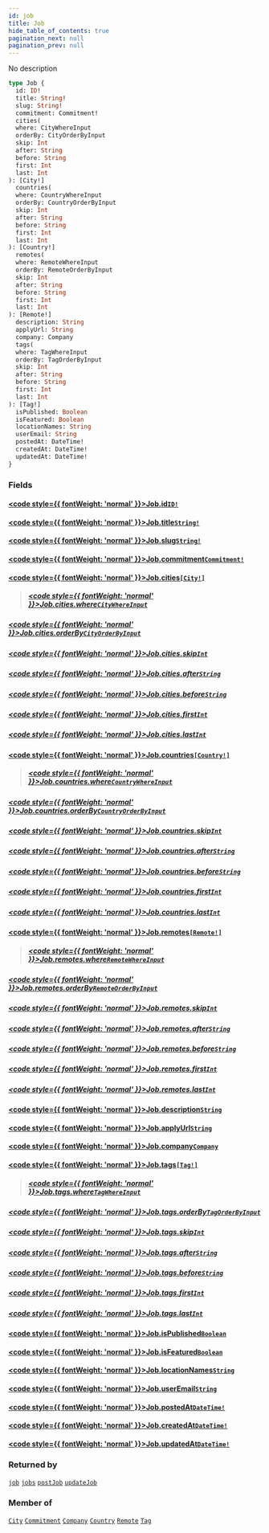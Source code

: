 ```yaml
---
id: job
title: Job
hide_table_of_contents: true
pagination_next: null
pagination_prev: null
---
```








No description

```graphql
type Job {
  id: ID!
  title: String!
  slug: String!
  commitment: Commitment!
  cities(
  where: CityWhereInput
  orderBy: CityOrderByInput
  skip: Int
  after: String
  before: String
  first: Int
  last: Int
): [City!]
  countries(
  where: CountryWhereInput
  orderBy: CountryOrderByInput
  skip: Int
  after: String
  before: String
  first: Int
  last: Int
): [Country!]
  remotes(
  where: RemoteWhereInput
  orderBy: RemoteOrderByInput
  skip: Int
  after: String
  before: String
  first: Int
  last: Int
): [Remote!]
  description: String
  applyUrl: String
  company: Company
  tags(
  where: TagWhereInput
  orderBy: TagOrderByInput
  skip: Int
  after: String
  before: String
  first: Int
  last: Int
): [Tag!]
  isPublished: Boolean
  isFeatured: Boolean
  locationNames: String
  userEmail: String
  postedAt: DateTime!
  createdAt: DateTime!
  updatedAt: DateTime!
}
```


### Fields

#### [<code style={{ fontWeight: 'normal' }}>Job.<b>id</b></code>](#)<Bullet />[`ID!`](/scalars/id) <Badge class="secondary" text="non-null"/> <Badge class="secondary" text="scalar"/>
> 
> 

#### [<code style={{ fontWeight: 'normal' }}>Job.<b>title</b></code>](#)<Bullet />[`String!`](/scalars/string) <Badge class="secondary" text="non-null"/> <Badge class="secondary" text="scalar"/>
> 
> 

#### [<code style={{ fontWeight: 'normal' }}>Job.<b>slug</b></code>](#)<Bullet />[`String!`](/scalars/string) <Badge class="secondary" text="non-null"/> <Badge class="secondary" text="scalar"/>
> 
> 

#### [<code style={{ fontWeight: 'normal' }}>Job.<b>commitment</b></code>](#)<Bullet />[`Commitment!`](/objects/commitment) <Badge class="secondary" text="non-null"/> <Badge class="secondary" text="object"/>
> 
> 

#### [<code style={{ fontWeight: 'normal' }}>Job.<b>cities</b></code>](#)<Bullet />[`[City!]`](/objects/city) <Badge class="secondary" text="list"/> <Badge class="secondary" text="object"/>
> 
> ##### [<code style={{ fontWeight: 'normal' }}>Job.cities.<b>where</b></code>](#)<Bullet />[`CityWhereInput`](/inputs/city-where-input) <Badge class="secondary" text="input"/>
> 
> 

##### [<code style={{ fontWeight: 'normal' }}>Job.cities.<b>orderBy</b></code>](#)<Bullet />[`CityOrderByInput`](/enums/city-order-by-input) <Badge class="secondary" text="enum"/>
> 
> 

##### [<code style={{ fontWeight: 'normal' }}>Job.cities.<b>skip</b></code>](#)<Bullet />[`Int`](/scalars/int) <Badge class="secondary" text="scalar"/>
> 
> 

##### [<code style={{ fontWeight: 'normal' }}>Job.cities.<b>after</b></code>](#)<Bullet />[`String`](/scalars/string) <Badge class="secondary" text="scalar"/>
> 
> 

##### [<code style={{ fontWeight: 'normal' }}>Job.cities.<b>before</b></code>](#)<Bullet />[`String`](/scalars/string) <Badge class="secondary" text="scalar"/>
> 
> 

##### [<code style={{ fontWeight: 'normal' }}>Job.cities.<b>first</b></code>](#)<Bullet />[`Int`](/scalars/int) <Badge class="secondary" text="scalar"/>
> 
> 

##### [<code style={{ fontWeight: 'normal' }}>Job.cities.<b>last</b></code>](#)<Bullet />[`Int`](/scalars/int) <Badge class="secondary" text="scalar"/>
> 
> 

#### [<code style={{ fontWeight: 'normal' }}>Job.<b>countries</b></code>](#)<Bullet />[`[Country!]`](/objects/country) <Badge class="secondary" text="list"/> <Badge class="secondary" text="object"/>
> 
> ##### [<code style={{ fontWeight: 'normal' }}>Job.countries.<b>where</b></code>](#)<Bullet />[`CountryWhereInput`](/inputs/country-where-input) <Badge class="secondary" text="input"/>
> 
> 

##### [<code style={{ fontWeight: 'normal' }}>Job.countries.<b>orderBy</b></code>](#)<Bullet />[`CountryOrderByInput`](/enums/country-order-by-input) <Badge class="secondary" text="enum"/>
> 
> 

##### [<code style={{ fontWeight: 'normal' }}>Job.countries.<b>skip</b></code>](#)<Bullet />[`Int`](/scalars/int) <Badge class="secondary" text="scalar"/>
> 
> 

##### [<code style={{ fontWeight: 'normal' }}>Job.countries.<b>after</b></code>](#)<Bullet />[`String`](/scalars/string) <Badge class="secondary" text="scalar"/>
> 
> 

##### [<code style={{ fontWeight: 'normal' }}>Job.countries.<b>before</b></code>](#)<Bullet />[`String`](/scalars/string) <Badge class="secondary" text="scalar"/>
> 
> 

##### [<code style={{ fontWeight: 'normal' }}>Job.countries.<b>first</b></code>](#)<Bullet />[`Int`](/scalars/int) <Badge class="secondary" text="scalar"/>
> 
> 

##### [<code style={{ fontWeight: 'normal' }}>Job.countries.<b>last</b></code>](#)<Bullet />[`Int`](/scalars/int) <Badge class="secondary" text="scalar"/>
> 
> 

#### [<code style={{ fontWeight: 'normal' }}>Job.<b>remotes</b></code>](#)<Bullet />[`[Remote!]`](/objects/remote) <Badge class="secondary" text="list"/> <Badge class="secondary" text="object"/>
> 
> ##### [<code style={{ fontWeight: 'normal' }}>Job.remotes.<b>where</b></code>](#)<Bullet />[`RemoteWhereInput`](/inputs/remote-where-input) <Badge class="secondary" text="input"/>
> 
> 

##### [<code style={{ fontWeight: 'normal' }}>Job.remotes.<b>orderBy</b></code>](#)<Bullet />[`RemoteOrderByInput`](/enums/remote-order-by-input) <Badge class="secondary" text="enum"/>
> 
> 

##### [<code style={{ fontWeight: 'normal' }}>Job.remotes.<b>skip</b></code>](#)<Bullet />[`Int`](/scalars/int) <Badge class="secondary" text="scalar"/>
> 
> 

##### [<code style={{ fontWeight: 'normal' }}>Job.remotes.<b>after</b></code>](#)<Bullet />[`String`](/scalars/string) <Badge class="secondary" text="scalar"/>
> 
> 

##### [<code style={{ fontWeight: 'normal' }}>Job.remotes.<b>before</b></code>](#)<Bullet />[`String`](/scalars/string) <Badge class="secondary" text="scalar"/>
> 
> 

##### [<code style={{ fontWeight: 'normal' }}>Job.remotes.<b>first</b></code>](#)<Bullet />[`Int`](/scalars/int) <Badge class="secondary" text="scalar"/>
> 
> 

##### [<code style={{ fontWeight: 'normal' }}>Job.remotes.<b>last</b></code>](#)<Bullet />[`Int`](/scalars/int) <Badge class="secondary" text="scalar"/>
> 
> 

#### [<code style={{ fontWeight: 'normal' }}>Job.<b>description</b></code>](#)<Bullet />[`String`](/scalars/string) <Badge class="secondary" text="scalar"/>
> 
> 

#### [<code style={{ fontWeight: 'normal' }}>Job.<b>applyUrl</b></code>](#)<Bullet />[`String`](/scalars/string) <Badge class="secondary" text="scalar"/>
> 
> 

#### [<code style={{ fontWeight: 'normal' }}>Job.<b>company</b></code>](#)<Bullet />[`Company`](/objects/company) <Badge class="secondary" text="object"/>
> 
> 

#### [<code style={{ fontWeight: 'normal' }}>Job.<b>tags</b></code>](#)<Bullet />[`[Tag!]`](/objects/tag) <Badge class="secondary" text="list"/> <Badge class="secondary" text="object"/>
> 
> ##### [<code style={{ fontWeight: 'normal' }}>Job.tags.<b>where</b></code>](#)<Bullet />[`TagWhereInput`](/inputs/tag-where-input) <Badge class="secondary" text="input"/>
> 
> 

##### [<code style={{ fontWeight: 'normal' }}>Job.tags.<b>orderBy</b></code>](#)<Bullet />[`TagOrderByInput`](/enums/tag-order-by-input) <Badge class="secondary" text="enum"/>
> 
> 

##### [<code style={{ fontWeight: 'normal' }}>Job.tags.<b>skip</b></code>](#)<Bullet />[`Int`](/scalars/int) <Badge class="secondary" text="scalar"/>
> 
> 

##### [<code style={{ fontWeight: 'normal' }}>Job.tags.<b>after</b></code>](#)<Bullet />[`String`](/scalars/string) <Badge class="secondary" text="scalar"/>
> 
> 

##### [<code style={{ fontWeight: 'normal' }}>Job.tags.<b>before</b></code>](#)<Bullet />[`String`](/scalars/string) <Badge class="secondary" text="scalar"/>
> 
> 

##### [<code style={{ fontWeight: 'normal' }}>Job.tags.<b>first</b></code>](#)<Bullet />[`Int`](/scalars/int) <Badge class="secondary" text="scalar"/>
> 
> 

##### [<code style={{ fontWeight: 'normal' }}>Job.tags.<b>last</b></code>](#)<Bullet />[`Int`](/scalars/int) <Badge class="secondary" text="scalar"/>
> 
> 

#### [<code style={{ fontWeight: 'normal' }}>Job.<b>isPublished</b></code>](#)<Bullet />[`Boolean`](/scalars/boolean) <Badge class="secondary" text="scalar"/>
> 
> 

#### [<code style={{ fontWeight: 'normal' }}>Job.<b>isFeatured</b></code>](#)<Bullet />[`Boolean`](/scalars/boolean) <Badge class="secondary" text="scalar"/>
> 
> 

#### [<code style={{ fontWeight: 'normal' }}>Job.<b>locationNames</b></code>](#)<Bullet />[`String`](/scalars/string) <Badge class="secondary" text="scalar"/>
> 
> 

#### [<code style={{ fontWeight: 'normal' }}>Job.<b>userEmail</b></code>](#)<Bullet />[`String`](/scalars/string) <Badge class="secondary" text="scalar"/>
> 
> 

#### [<code style={{ fontWeight: 'normal' }}>Job.<b>postedAt</b></code>](#)<Bullet />[`DateTime!`](/scalars/date-time) <Badge class="secondary" text="non-null"/> <Badge class="secondary" text="scalar"/>
> 
> 

#### [<code style={{ fontWeight: 'normal' }}>Job.<b>createdAt</b></code>](#)<Bullet />[`DateTime!`](/scalars/date-time) <Badge class="secondary" text="non-null"/> <Badge class="secondary" text="scalar"/>
> 
> 

#### [<code style={{ fontWeight: 'normal' }}>Job.<b>updatedAt</b></code>](#)<Bullet />[`DateTime!`](/scalars/date-time) <Badge class="secondary" text="non-null"/> <Badge class="secondary" text="scalar"/>
> 
> 



### Returned by

[`job`](/queries/job)  <Badge class="secondary" text="query"/><Bullet />[`jobs`](/queries/jobs)  <Badge class="secondary" text="query"/><Bullet />[`postJob`](/mutations/post-job)  <Badge class="secondary" text="mutation"/><Bullet />[`updateJob`](/mutations/update-job)  <Badge class="secondary" text="mutation"/>

### Member of

[`City`](/objects/city)  <Badge class="secondary" text="object"/><Bullet />[`Commitment`](/objects/commitment)  <Badge class="secondary" text="object"/><Bullet />[`Company`](/objects/company)  <Badge class="secondary" text="object"/><Bullet />[`Country`](/objects/country)  <Badge class="secondary" text="object"/><Bullet />[`Remote`](/objects/remote)  <Badge class="secondary" text="object"/><Bullet />[`Tag`](/objects/tag)  <Badge class="secondary" text="object"/>



